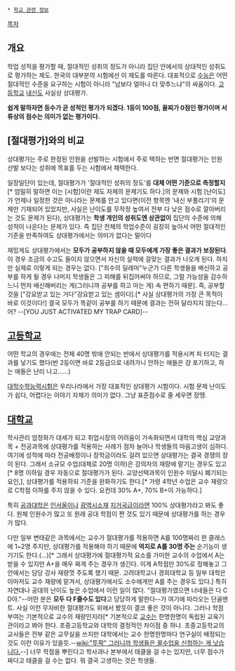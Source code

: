  * [[학교 관련 정보]]

[[목차]]
== 개요 ==
학업 성적을 평가할 때, 절대적인 성취의 정도가 아니라 집단 안에서의 상대적인 성취도로 평가하는 제도. 한국의 대부분의 시험에선 이 제도를 따른다. 대표적으로 [[수능]]은 어떤 절대적인 수준을 요구하는 시험이 아니라 "남보다 얼마나 더 맞추느냐"의 싸움이다. [[고등학교]] [[내신]]도 사실상 상대평가.

'''쉽게 말하자면 등수가 곧 성적인 평가가 되겠다. 1등이 100점, 꼴찌가 0점인 평가이며 서류상의 점수는 의미가 없는 평가이다.'''

== [절대평가]와의 비교 ==
상대평가는 주로 한정된 인원을 선발하는 시험에서 주로 택하는 반면 절대평가는 인원 선발 보다는 성취에 목표를 두는 시험에서 채택한다.

일장일단이 있는데, 절대평가가 '절대적인 성취의 정도'를 '''대체 어떤 기준으로 측정할지'''[* 엄밀히 말하면 이는 [시험]이란 제도 자체의 문제기도 하다.]의 문제와 시험 [난이도]가 언제나 일정한 것은 아니라는 문제를 안고 있다면(이전 항목엔 '내신 부풀리기'의 문제만 기재되어 있었지만, 사실은 난이도를 무작정 높여서 전부 다 낮은 점수로 깔아버리는 것도 문제가 된다), 상대평가는 '''학생 개인의 성취도엔 상관없이''' 집단의 수준에 의해 성적이 나온다는 문제가 있다. 즉 집단 전체의 학업수준이 굉장히 높아서 어떤 절대적인 기준을 만족하여도 상대평가에서는 의미가 없다는 말이다

재밌게도 상대평가에서는 '''모두가 공부하지 않을 때 모두에게 가장 좋은 결과가 보장된다'''. 이 경우 조금의 수고도 들이지 않으면서 자신의 실력에 걸맞는 결과가 나오게 된다. 하지만 실제로 이렇게 되는 경우는 없다. ["죄수의 딜레마"누군가 다른 학생들을 배신하고 공부를 하게 될 경우 나머지 학생들은 그 피해를 뒤집어써야 하므로, 그럴 가능성을 감수하느니 먼저 배신해버리는 게(그러니까 공부를 하고 마는 게) 속 편하기 때문]. 즉, 공부할 것을 ["강요받고 있는 거다"강요받고 있는 셈이다].[* 사실 상대평가의 가장 큰 목적이 바로 이것이다!] 결국 모두가 똑같이 공부를 하기 때문에 결과는 전혀 달라지지 않는다…어? --[YOU JUST ACTIVATED MY TRAP CARD]--
== [[고등학교]] ==
어떤 학교의 경우에는 전체 40명 밖에 안되는 반에서 상대평가를 적용시켜 피 터지는 결과를 낳기도 했다(반 2등이면 바로 2등급으로 내려가니 안하는 애들은 걍 포기하고, 하는 애들은 난리 나고......)

[[대학수학능력시험]]은 우리나라에서 가장 대표적인 상대평가 시험이다. 시험 문제 난이도가 쉽다, 어렵다는 이야기 자체가 의미가 없다. 그냥 표준점수로 줄 세우면 장땡.
== [[대학교]] ==
학사관리 엄정화가 대세가 되고 취업시장의 어려움이 가속화되면서 대학의 핵심 교양과목 + 전공과목에 상대평가를 적용하는 사례가 점차 늘어나 학생들의 마음고생이 심하다. 여기에 성적에 따라 전공배정이나 장학금이라도 걸려 있으면 상대평가는 결국 경쟁의 장이 된다. 그래서 소규모 수업(대체로 20명 이하)은 강의자의 재량에 맡기는 경우도 있고[* 8명 이하일 경우 자동으로 절대평가가 된다. 교양선택과목이 인원수 미달시 폐기되는 요인,], 상대평가를 적용하되 기준을 완화하기도 한다.[* 가령 4학년 수업은 교수 재량으로 C학점 이하를 주지 않을 수 있다. 요컨데 30% A+, 70% B+이 가능하다.]

특히 [[공과대학]]은 [[인서울]]이나 [[광역시]]소재 [[지거국]]급이라면 100% 상대평가라고 봐도 좋다. 원체 인원수가 많고 또 원래 공대 학점이 짠 것도 있기 때문에 상대평가를 하는 경우가 많다.

다만 일부 변태같은 과목에서는 교수가 절대평가를 적용하면 A를 100명짜리 한 클래스에 1~2명 주지만, 상대평가를 적용해야 하기 때문에 '''억지로 A를 30명 주는''' 순기능이 생기기도 한다.(…)[* 그래서 상대평가에 절대평가적 요소를 가미한 교수의 수업에서 A는 받을 수 있지만 A+을 매우 짜게 주는 경우가 생긴다. 이게 A학점만 30%로 정해놓고 그 안에서는 담당 강사 재량껏 주도록 했기 때문. 고려대학교나 경희대학교 등 일부 대학은 이마저도 교수 재량에 맡겨서, 상대평가에서도 소수에게만 A를 주는 경우도 있다.] 특히 자연대나 공대의 난이도 높은 수업에서 이런 일이 많다. "절대평가였으면 너네들은 다 C D야."--어떤 분은 '''모두 다 F줄수도 있다'''고 당당하게 말한다--가 여기에 따라오는 단골멘트. 사실 이런 무자비한 절대평가도 위에서 봤듯이 결코 좋은 것이 아니다. 그러나 학점부여는 기본적으로 교수의 재량인지라[* 기본적으로 [[교수]]는 한명한명이 독립된 교육기관이라고 봐야 한다. 초중고등학교와 대학의 결정적인 차이점 중 하나. 초중고등학교의 교사들은 전부 같은 교무실을 쓰지만 대학에서는 교수 한명한명마다 연구실이 배정되는 것도 이런 이유가 있을듯.--[[wiki:"투팍" 그러니까 학생들은 꿀수업을 신청하는 게 낫습니다.]]--] 너무 학점을 뿌린다고 학사과나 본부에서 태클을 걸 수는 있지만, 너무 점수가 짜다고 태클을 걸 수는 없다. 뭐 결국 고생하는 것은 학생들.

